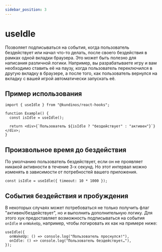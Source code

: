 ```yaml
---
sidebar_position: 3
---
```



# useIdle

Позволяет подписываться на события, когда пользователь бездействует или начал что-то делать, после своего бездействия в рамках одной вкладки браузера.
Это может быть полезно для написания различной логики. Например, вы разрабатываете игру и вам необходимо ставить её на паузу, когда пользователь переключился в другую вкладку в браузере, а после того,
как пользователь вернулся на вкладку с вашей игрой автоматически запускать её.

## Пример использования

```tsx
import { useIdle } from "@kundinos/react-hooks";

function Example() {
  const isIdle = useIdle();

  return <div>{`Пользователь ${isIdle ? "бездействует" : "активен"}`}</div>;
}
```

<ExampleWrapper>
  <SimpleExample />
</ExampleWrapper>

## Произвольное время до бездействия

По умолчанию пользователь бездействует, если он не проявляет никакой активности в течение 3-х секунд. Но этот интервал можно изменять в зависимости от потребностей вашего приложения.

```tsx
const isIdle = useIdle({ timeout: 10 * 1000 });
```

<ExampleWrapper>
  <CustomTimeExample />
</ExampleWrapper>

## События бездействия и пробуждения

В некоторых случаях может потребоваться не только получить флаг "активен/бездействует", но и выполнить дополнительную логику.
Для этого хук предоставляет возможность подписываться на события `onIdle` и `onWakeUp`, например, чтобы логировать их как на примере ниже:

```tsx
useIdle({
  onWakeUp: () => console.log("Пользователь проснулся!"),
  onIdle: () => console.log("Пользователь бездействует…"),
});
```

<ExampleWrapper>
  <EventsExample />
</ExampleWrapper>
